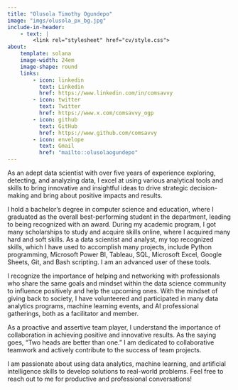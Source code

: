 ```yaml
---
title: "Olusola Timothy Ogundepo"
image: "imgs/olusola_px_bg.jpg"
include-in-header:
    - text: |
        <link rel="stylesheet" href="cv/style.css">
about:
    template: solana
    image-width: 24em
    image-shape: round
    links:
        - icon: linkedin
          text: Linkedin
          href: https://www.linkedin.com/in/comsavvy
        - icon: twitter
          text: Twitter
          href: https://www.x.com/comsavvy_ogp
        - icon: github
          text: GitHub
          href: https://www.github.com/comsavvy
        - icon: envelope
          text: Gmail
          href: "mailto::olusolaogundepo"
---
```


As an adept data scientist with over five years of experience exploring, detecting, and analyzing data, I excel at using various analytical tools and skills to bring innovative and insightful ideas to drive strategic decision-making and bring about positive impacts and results. 

I hold a bachelor's degree in computer science and education, where I graduated as the overall best-performing student in the department, leading to being recognized with an award. During my academic program, I got many scholarships to study and acquire skills online, where I acquired many hard and soft skills. As a data scientist and analyst, my top recognized skills, which I have used to accomplish many projects, include Python programming, Microsoft Power BI, Tableau, SQL, Microsoft Excel, Google Sheets, Git, and Bash scripting. I am an advanced user of these tools. 

I recognize the importance of helping and networking with professionals who share the same goals and mindset within the data science community to influence positively and help the upcoming ones. With the mindset of giving back to society, I have volunteered and participated in many data analytics programs, machine learning events, and AI professional gatherings, both as a facilitator and member. 

As a proactive and assertive team player, I understand the importance of collaboration in achieving positive and innovative results. As the saying goes, “Two heads are better than one." I am dedicated to collaborative teamwork and actively contribute to the success of team projects.

I am passionate about using data analytics, machine learning, and artificial intelligence skills to develop solutions to real-world problems. Feel free to reach out to me for productive and professional conversations!